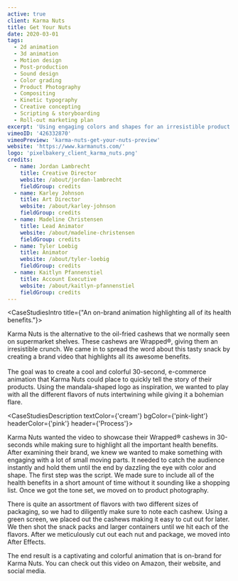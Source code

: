 ```yaml
---
active: true
client: Karma Nuts
title: Get Your Nuts
date: 2020-03-01
tags:
  - 2d animation
  - 3d animation
  - Motion design
  - Post-production
  - Sound design
  - Color grading
  - Product Photography
  - Compositing
  - Kinetic typography
  - Creative concepting
  - Scripting & storyboarding
  - Roll-out marketing plan
excerpt: 'Using engaging colors and shapes for an irresistible product that is Karma Nuts.'
vimeoID: '426332870'
vimeoPreview: 'karma-nuts-get-your-nuts-preview'
website: 'https://www.karmanuts.com/'
logo: 'pixelbakery_client_karma_nuts.png'
credits:
  - name: Jordan Lambrecht
    title: Creative Director
    website: /about/jordan-lambrecht
    fieldGroup: credits
  - name: Karley Johnson
    title: Art Director
    website: /about/karley-johnson
    fieldGroup: credits
  - name: Madeline Christensen
    title: Lead Animator
    website: /about/madeline-christensen
    fieldGroup: credits
  - name: Tyler Loebig
    title: Animator
    website: /about/tyler-loebig
    fieldGroup: credits
  - name: Kaitlyn Pfannenstiel
    title: Account Executive
    website: /about/kaitlyn-pfannenstiel
    fieldGroup: credits
---
```


<CaseStudiesIntro title={"An on-brand animation highlighting all of its health benefits."}>

Karma Nuts is the alternative to the oil-fried cashews that we normally seen on supermarket shelves. These cashews are Wrapped®, giving them an irresistible crunch. We came in to spread the word about this tasty snack by creating a brand video that highlights all its awesome benefits. <br/> <br/>The goal was to create a cool and colorful 30-second, e-commerce animation that Karma Nuts could place to quickly tell the story of their products. Using the mandala-shaped logo as inspiration, we wanted to play with all the different flavors of nuts intertwining while giving it a bohemian flare.

</CaseStudiesIntro>

<CaseStudiesDescription textColor={'cream'} bgColor={'pink-light'} headerColor={'pink'} header={'Process'}>

Karma Nuts wanted the video to showcase their Wrapped® cashews in 30-seconds while making sure to highlight all the important health benefits. After examining their brand, we knew we wanted to make something with engaging with a lot of small moving parts. It needed to catch the audience instantly and hold them until the end by dazzling the eye with color and shape. The first step was the script. We made sure to include all of the health benefits in a short amount of time without it sounding like a shopping list. Once we got the tone set, we moved on to product photography.

There is quite an assortment of flavors with two different sizes of packaging, so we had to diligently make sure to note each cashew. Using a green screen, we placed out the cashews making it easy to cut out for later. We then shot the snack packs and larger containers until we hit each of the flavors. After we meticulously cut out each nut and package, we moved into After Effects.

The end result is a captivating and colorful animation that is on-brand for Karma Nuts. You can check out this video on Amazon, their website, and social media.

</CaseStudiesDescription>
